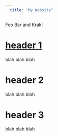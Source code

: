 ```yaml
---
  title: "My Website"
---
```

Foo Bar and Krak!


# [header 1](http://www.google.com)
blah blah blah

# header 2
blah blah blah

# header 3
blah blah blah